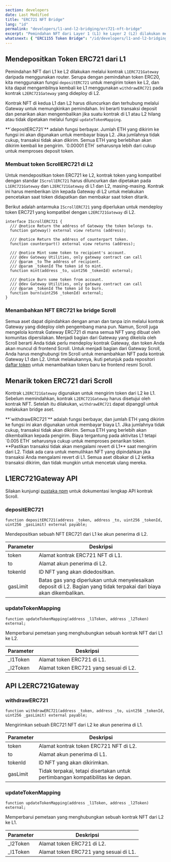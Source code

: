 ```yaml
---
section: developers
date: Last Modified
title: "ERC721 NFT Bridge"
lang: "id"
permalink: "developers/l1-and-l2-bridging/erc721-nft-bridge"
excerpt: "Pemindahan NFT dari Layer 1 (L1) ke Layer 2 (L2) dilakukan melalui kontrak L1ERC721Gateway daripada menggunakan router."
whatsnext: { "ERC1155 Token Bridge": "/id/developers/l1-and-l2-bridging/erc1155-token-bridge/" }
---
```



## Mendepositkan Token ERC721 dari L1

Pemindahan NFT dari L1 ke L2 dilakukan melalui kontrak `L1ERC721Gateway` daripada menggunakan router. Serupa dengan pemindahan token ERC20, kita menggunakan fungsi `depositERC721` untuk mengirim token ke L2, dan kita dapat mengambilnya kembali ke L1 menggunakan `withdrawERC721` pada kontrak `L2ERC721Gateway` yang dideploy di L2.

Kontrak NFT di kedua L1 dan L2 harus diluncurkan dan terhubung melalui Gateway untuk memungkinkan pemindahan. Ini berarti transaksi deposit dan penarikan akan mengembalikan jika suatu kontrak di L1 atau L2 hilang atau tidak dipetakan melalui fungsi `updateTokenMapping`.

<Aside type="tip" title="">
  **`depositERC721`** adalah fungsi berbayar. Jumlah ETH yang dikirim ke fungsi ini akan digunakan untuk membayar biaya L2. Jika jumlahnya tidak cukup, transaksi tidak akan dikirim. Semua ETH yang berlebihan akan dikirim kembali ke pengirim. `0.00001 ETH` seharusnya lebih dari cukup untuk memproses deposit token.
</Aside>

### Membuat token ScrollERC721 di L2

Untuk mendepositkan token ERC721 ke L2, kontrak token yang kompatibel dengan standar `IScrollERC721` harus diluncurkan dan dipetakan pada `L1ERC721Gateway` dan `L2ERC721Gateway` di L1 dan L2, masing-masing. Kontrak ini harus memberikan izin kepada Gateway di L2 untuk melakukan pencetakan saat token didapatkan dan membakar saat token ditarik.

Berikut adalah antarmuka `IScrollERC721` yang diperlukan untuk mendeploy token ERC721 yang kompatibel dengan `L2ERC721Gateway` di L2.

```solidity
interface IScrollERC721 {
  /// @notice Return the address of Gateway the token belongs to.
  function gateway() external view returns (address);

  /// @notice Return the address of counterpart token.
  function counterpart() external view returns (address);

  /// @notice Mint some token to recipient's account.
  /// @dev Gateway Utilities, only gateway contract can call
  /// @param _to The address of recipient.
  /// @param _tokenId The token id to mint.
  function mint(address _to, uint256 _tokenId) external;

  /// @notice Burn some token from account.
  /// @dev Gateway Utilities, only gateway contract can call
  /// @param _tokenId The token id to burn.
  function burn(uint256 _tokenId) external;
}
```

### Menambahkan NFT ERC721 ke bridge Scroll

Semua aset dapat dipindahkan dengan aman dan tanpa izin melalui kontrak Gateway yang dideploy oleh pengembang mana pun. Namun, Scroll juga mengelola kontrak Gateway ERC721 di mana semua NFT yang dibuat oleh komunitas dipersilakan. Menjadi bagian dari Gateway yang dikelola oleh Scroll berarti Anda tidak perlu mendeploy kontrak Gateway, dan token Anda akan muncul di frontend Scroll. Untuk menjadi bagian dari Gateway Scroll, Anda harus menghubungi tim Scroll untuk menambahkan NFT pada kontrak Gateway L1 dan L2. Untuk melakukannya, ikuti petunjuk pada repositori [daftar token](https://github.com/scroll-tech/token-list) untuk menambahkan token baru ke frontend resmi Scroll.

## Menarik token ERC721 dari Scroll

Kontrak `L2ERC721Gateway` digunakan untuk mengirim token dari L2 ke L1. Sebelum memindahkan, kontrak `L2ERC721Gateway` harus disetujui oleh kontrak NFT. Setelah itu dilakukan, `withdrawERC721` dapat dipanggil untuk melakukan bridge aset.

<Aside type="tip" title="">
  **`withdrawERC721`** adalah fungsi berbayar, dan jumlah ETH yang dikirim ke fungsi ini akan digunakan untuk membayar biaya L1. Jika jumlahnya tidak cukup, transaksi tidak akan dikirim. Semua ETH yang berlebih akan dikembalikan kepada pengirim. Biaya tergantung pada aktivitas L1 tetapi `0.005 ETH` seharusnya cukup untuk memproses penarikan token.
</Aside>

<Aside type="caution" title="">
  **Pastikan transaksi tidak akan mengalami revert di L1** saat mengirim dari L2. Tidak ada cara untuk memulihkan NFT yang dipindahkan jika transaksi Anda mengalami revert di L1. Semua aset dibakar di L2 ketika transaksi dikirim, dan tidak mungkin untuk mencetak ulang mereka.
</Aside>

## L1ERC721Gateway API

Silakan kunjungi [pustaka npm](https://www.npmjs.com/package/@scroll-tech/contracts?activeTab=code) untuk dokumentasi lengkap API kontrak Scroll.

### depositERC721

```solidity
function depositERC721(address _token, address _to, uint256 _tokenId, uint256 _gasLimit) external payable;
```

Mendepositkan sebuah NFT ERC721 dari L1 ke akun penerima di L2.

| Parameter | Deskripsi                                          |
| --------- | -------------------------------------------------- |
| token     | Alamat kontrak ERC721 NFT di L1.                  |
| to        | Alamat akun penerima di L2.                        |
| tokenId   | ID NFT yang akan didedositkan.                     |
| gasLimit  | Batas gas yang diperlukan untuk menyelesaikan deposit di L2. Bagian yang tidak terpakai dari biaya akan dikembalikan. |

### updateTokenMapping

```solidity
function updateTokenMapping(address _l1Token, address _l2Token) external;
```

Memperbarui pemetaan yang menghubungkan sebuah kontrak NFT dari L1 ke L2.

| Parameter | Deskripsi                                       |
| --------- | ----------------------------------------------- |
| \_l1Token | Alamat token ERC721 di L1.                     |
| \_l2Token | Alamat token ERC721 yang sesuai di L2.          |

## API L2ERC721Gateway

### withdrawERC721

```solidity
function withdrawERC721(address _token, address _to, uint256 _tokenId, uint256 _gasLimit) external payable;
```

Mengirimkan sebuah ERC721 NFT dari L2 ke akun penerima di L1.

| Parameter | Deskripsi                                                              |
| --------- | ---------------------------------------------------------------------- |
| token     | Alamat kontrak token ERC721 NFT di L2.                                |
| to        | Alamat akun penerima di L1.                                           |
| tokenId   | ID NFT yang akan dikirimkan.                                           |
| gasLimit  | Tidak terpakai, tetapi disertakan untuk pertimbangan kompatibilitas ke depan. |

### updateTokenMapping

```solidity
function updateTokenMapping(address _l1Token, address _l2Token) external;
```

Memperbarui pemetaan yang menghubungkan sebuah kontrak NFT dari L2 ke L1.

| Parameter | Deskripsi                                      |
| --------- | ----------------------------------------------- |
| \_l2Token | Alamat token ERC721 di L2.                     |
| \_l1Token | Alamat token ERC721 yang sesuai di L1.          |
